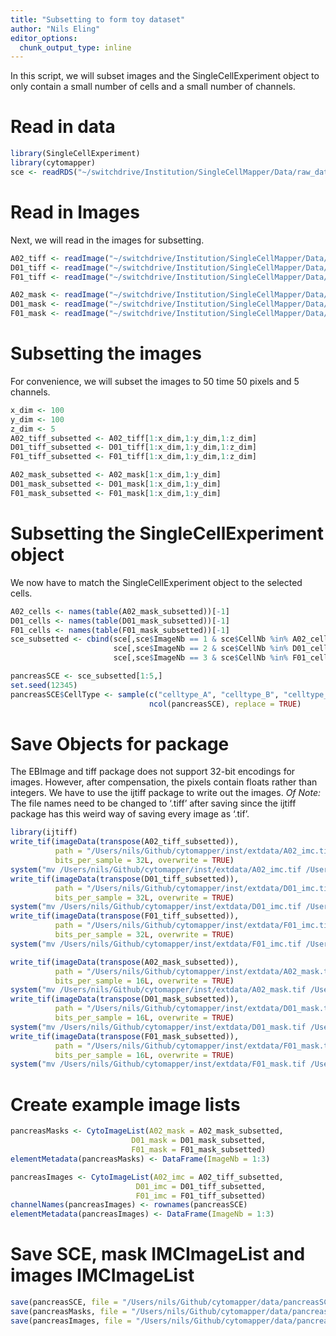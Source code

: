 ```yaml
---
title: "Subsetting to form toy dataset"
author: "Nils Eling"
editor_options:
  chunk_output_type: inline
---
```


In this script, we will subset images and the SingleCellExperiment object to only contain a small number of cells and a small number of channels.

# Read in data

```r
library(SingleCellExperiment)
library(cytomapper)
sce <- readRDS("~/switchdrive/Institution/SingleCellMapper/Data/raw_data/sce.rds")
```

# Read in Images

Next, we will read in the images for subsetting.

```r
A02_tiff <- readImage("~/switchdrive/Institution/SingleCellMapper/Data/raw_data/images/A02_imc.tiff")
D01_tiff <- readImage("~/switchdrive/Institution/SingleCellMapper/Data/raw_data/images/D01_imc.tiff")
F01_tiff <- readImage("~/switchdrive/Institution/SingleCellMapper/Data/raw_data/images/F01_imc.tiff")

A02_mask <- readImage("~/switchdrive/Institution/SingleCellMapper/Data/raw_data/images/A02_mask.tiff", as.is=TRUE)
D01_mask <- readImage("~/switchdrive/Institution/SingleCellMapper/Data/raw_data/images/D01_mask.tiff", as.is=TRUE)
F01_mask <- readImage("~/switchdrive/Institution/SingleCellMapper/Data/raw_data/images/F01_mask.tiff", as.is=TRUE)
```

# Subsetting the images

For convenience, we will subset the images to 50 time 50 pixels and 5 channels.

```r
x_dim <- 100
y_dim <- 100
z_dim <- 5
A02_tiff_subsetted <- A02_tiff[1:x_dim,1:y_dim,1:z_dim]
D01_tiff_subsetted <- D01_tiff[1:x_dim,1:y_dim,1:z_dim]
F01_tiff_subsetted <- F01_tiff[1:x_dim,1:y_dim,1:z_dim]

A02_mask_subsetted <- A02_mask[1:x_dim,1:y_dim]
D01_mask_subsetted <- D01_mask[1:x_dim,1:y_dim]
F01_mask_subsetted <- F01_mask[1:x_dim,1:y_dim]
```

# Subsetting the SingleCellExperiment object

We now have to match the SingleCellExperiment object to the selected cells.

```r
A02_cells <- names(table(A02_mask_subsetted))[-1]
D01_cells <- names(table(D01_mask_subsetted))[-1]
F01_cells <- names(table(F01_mask_subsetted))[-1]
sce_subsetted <- cbind(sce[,sce$ImageNb == 1 & sce$CellNb %in% A02_cells],
                       sce[,sce$ImageNb == 2 & sce$CellNb %in% D01_cells],
                       sce[,sce$ImageNb == 3 & sce$CellNb %in% F01_cells])

pancreasSCE <- sce_subsetted[1:5,]
set.seed(12345)
pancreasSCE$CellType <- sample(c("celltype_A", "celltype_B", "celltype_C"), 
                               ncol(pancreasSCE), replace = TRUE)
```

# Save Objects for package

The EBImage and tiff package does not support 32-bit encodings for images.
However, after compensation, the pixels contain floats rather than integers.
We have to use the ijtiff package to write out the images.
*Of Note:* The file names need to be changed to '.tiff' after saving since the ijtiff package has this weird way of saving every image as '.tif'.

```r
library(ijtiff)
write_tif(imageData(transpose(A02_tiff_subsetted)), 
          path = "/Users/nils/Github/cytomapper/inst/extdata/A02_imc.tiff",
          bits_per_sample = 32L, overwrite = TRUE)
system("mv /Users/nils/Github/cytomapper/inst/extdata/A02_imc.tif /Users/nils/Github/cytomapper/inst/extdata/A02_imc.tiff")
write_tif(imageData(transpose(D01_tiff_subsetted)), 
          path = "/Users/nils/Github/cytomapper/inst/extdata/D01_imc.tiff",
          bits_per_sample = 32L, overwrite = TRUE)
system("mv /Users/nils/Github/cytomapper/inst/extdata/D01_imc.tif /Users/nils/Github/cytomapper/inst/extdata/D01_imc.tiff")
write_tif(imageData(transpose(F01_tiff_subsetted)), 
          path = "/Users/nils/Github/cytomapper/inst/extdata/F01_imc.tiff",
          bits_per_sample = 32L, overwrite = TRUE)
system("mv /Users/nils/Github/cytomapper/inst/extdata/F01_imc.tif /Users/nils/Github/cytomapper/inst/extdata/F01_imc.tiff")

write_tif(imageData(transpose(A02_mask_subsetted)), 
          path = "/Users/nils/Github/cytomapper/inst/extdata/A02_mask.tiff",
          bits_per_sample = 16L, overwrite = TRUE)
system("mv /Users/nils/Github/cytomapper/inst/extdata/A02_mask.tif /Users/nils/Github/cytomapper/inst/extdata/A02_mask.tiff")
write_tif(imageData(transpose(D01_mask_subsetted)), 
          path = "/Users/nils/Github/cytomapper/inst/extdata/D01_mask.tiff",
          bits_per_sample = 16L, overwrite = TRUE)
system("mv /Users/nils/Github/cytomapper/inst/extdata/D01_mask.tif /Users/nils/Github/cytomapper/inst/extdata/D01_mask.tiff")
write_tif(imageData(transpose(F01_mask_subsetted)), 
          path = "/Users/nils/Github/cytomapper/inst/extdata/F01_mask.tiff",
          bits_per_sample = 16L, overwrite = TRUE)
system("mv /Users/nils/Github/cytomapper/inst/extdata/F01_mask.tif /Users/nils/Github/cytomapper/inst/extdata/F01_mask.tiff")
```

# Create example image lists

```r
pancreasMasks <- CytoImageList(A02_mask = A02_mask_subsetted, 
                           D01_mask = D01_mask_subsetted, 
                           F01_mask = F01_mask_subsetted)
elementMetadata(pancreasMasks) <- DataFrame(ImageNb = 1:3)

pancreasImages <- CytoImageList(A02_imc = A02_tiff_subsetted, 
                            D01_imc = D01_tiff_subsetted, 
                            F01_imc = F01_tiff_subsetted)
channelNames(pancreasImages) <- rownames(pancreasSCE)
elementMetadata(pancreasImages) <- DataFrame(ImageNb = 1:3)
```

# Save SCE, mask IMCImageList and images IMCImageList

```r
save(pancreasSCE, file = "/Users/nils/Github/cytomapper/data/pancreasSCE.RData")
save(pancreasMasks, file = "/Users/nils/Github/cytomapper/data/pancreasMasks.RData")
save(pancreasImages, file = "/Users/nils/Github/cytomapper/data/pancreasImages.RData")
```
